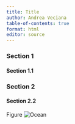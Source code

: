 ```yaml
---
title: Title
author: Andrea Veciana
table-of-contents: true
format: html
editor: source
---
```


### Section 1

#### Section 1.1

### Section 2

#### Section 2.2

Figure ![Ocean](https://images.nationalgeographic.org/image/upload/t_edhub_resource_key_image/v1652341068/EducationHub/photos/ocean-waves.jpg)

